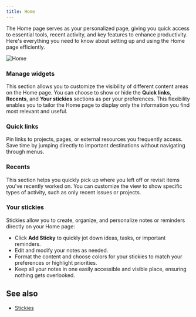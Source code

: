 ```yaml
---
title: Home
---
```


The Home page serves as your personalized page, giving you quick access to essential tools, recent activity, and key features to enhance productivity. Here's everything you need to know about setting up and using the Home page efficiently.

![Home](https://media.docs.plane.so/account/home-page.webp#center)

### Manage widgets

This section allows you to customize the visibility of different content areas on the Home page. You can choose to show or hide the **Quick links**, **Recents**, and **Your stickies** sections as per your preferences. This flexibility enables you to tailor the Home page to display only the information you find most relevant and useful.

### Quick links

Pin links to projects, pages, or external resources you frequently access. Save time by jumping directly to important destinations without navigating through menus.

### Recents

This section helps you quickly pick up where you left off or revisit items you've recently worked on. You can customize the view to show specific types of activity, such as only recent issues or projects.

### Your stickies

Stickies allow you to create, organize, and personalize notes or reminders directly on your Home page:

- Click **Add Sticky** to quickly jot down ideas, tasks, or important reminders.
- Edit and modify your notes as needed.
- Format the content and choose colors for your stickies to match your preferences or highlight priorities.
- Keep all your notes in one easily accessible and visible place, ensuring nothing gets overlooked.

## See also
- [Stickies](/core-concepts/stickies)